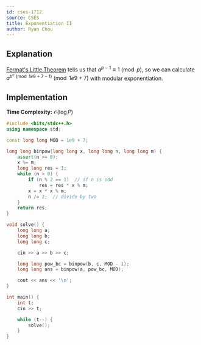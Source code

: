 ```yaml
---
id: cses-1712
source: CSES
title: Exponentiation II
author: Ryan Chou
---
```


## Explanation

[Fermat's Little Theorem](gold/modular) tells us that $a^{p - 1} \equiv 1 \pmod{p}$, so we can calculate $a^{b^c \pmod{1e9 + 7 - 1}} \pmod{1e9+7}$ with modular exponentiation.

## Implementation

**Time Complexity:** $\mathcal{O}(\log P)$

<LanguageSection>
<CPPSection>

```cpp
#include <bits/stdc++.h>
using namespace std;

const long long MOD = 1e9 + 7;

long long binpow(long long x, long long n, long long m) {
	assert(n >= 0);
	x %= m;
	long long res = 1;
	while (n > 0) {
		if (n % 2 == 1)  // if n is odd
			res = res * x % m;
		x = x * x % m;
		n /= 2;  // divide by two
	}
	return res;
}

void solve() {
	long long a;
	long long b;
	long long c;

	cin >> a >> b >> c;

	long long pow_bc = binpow(b, c, MOD - 1);
	long long ans = binpow(a, pow_bc, MOD);

	cout << ans << '\n';
}

int main() {
	int t;
	cin >> t;

	while (t--) {
		solve();
	}
}
```
</CPPSection>
</LanguageSection>
